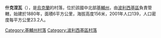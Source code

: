 {{coord|51|7|10|N|29|29|51|E|scale:30000|display=title}}

'''什克涅瓦'''（{{lang-uk|Шкнева}}），是[[烏克蘭|烏克蘭]]的村落，位於該國中北部[[基輔州|基輔州]]，由[[波利西基區|波利西基區]]負責管轄，始建於1880年，面積6平方公里，海拔高度156米，2001年人口139，人口密度每平方公里23.2人。

{{DEFAULTSORT:Шкнева}}
[[Category:基輔州村落|Category:基輔州村落]]
[[Category:波利西基區村落|Category:波利西基區村落]]


{{Kiev-geo-stub}}